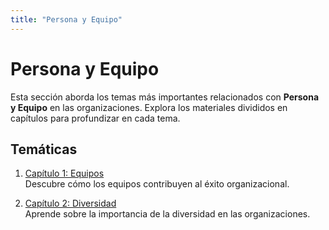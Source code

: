 ```yaml
---
title: "Persona y Equipo"
---
```


# Persona y Equipo

Esta sección aborda los temas más importantes relacionados con **Persona y Equipo** en las organizaciones. Explora los materiales divididos en capítulos para profundizar en cada tema.

## Temáticas

1. [Capítulo 1: Equipos](Capitulo1.html)  
   Descubre cómo los equipos contribuyen al éxito organizacional.  
   
2. [Capítulo 2: Diversidad](Capitulo2.html)  
   Aprende sobre la importancia de la diversidad en las organizaciones.
